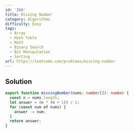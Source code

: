 ```yaml
---
id: '268'
title: Missing Number
category: Algorithms
difficulty: Easy
tags:
  - Array
  - Hash Table
  - Math
  - Binary Search
  - Bit Manipulation
  - Sorting
url: https://leetcode.com/problems/missing-number
---
```


## Solution

```typescript showLineNumbers
export function missingNumber(nums: number[]): number {
  const n = nums.length;
  let answer = (n * (n + 1)) / 2;
  for (const num of nums) {
    answer -= num;
  }
  return answer;
}
```
